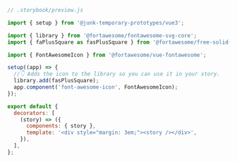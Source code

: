 ```js
// .storybook/preview.js

import { setup } from '@junk-temporary-prototypes/vue3';

import { library } from '@fortawesome/fontawesome-svg-core';
import { faPlusSquare as fasPlusSquare } from '@fortawesome/free-solid-svg-icons';

import { FontAwesomeIcon } from '@fortawesome/vue-fontawesome';

setup((app) => {
  //👇 Adds the icon to the library so you can use it in your story.
  library.add(fasPlusSquare);
  app.component('font-awesome-icon', FontAwesomeIcon);
});

export default {
  decorators: [
    (story) => ({
      components: { story },
      template: '<div style="margin: 3em;"><story /></div>',
    }),
  ],
};
```
